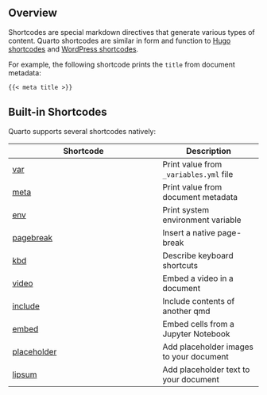 ## Overview

Shortcodes are special markdown directives that generate various types of content. Quarto shortcodes are similar in form and function to [Hugo shortcodes](https://gohugo.io/content-management/shortcodes/) and [WordPress shortcodes](https://codex.wordpress.org/Shortcode).

For example, the following shortcode prints the `title` from document metadata:

``` .markdown
{{< meta title >}}
```

## Built-in Shortcodes

Quarto supports several shortcodes natively:

| Shortcode                                                     | Description                              |
|---------------------------------------------------------------|------------------------------------------|
| [var](/docs/authoring/variables.qmd#var)                      | Print value from `_variables.yml` file   |
| [meta](/docs/authoring/variables.qmd#meta)                    | Print value from document metadata       |
| [env](/docs/authoring/variables.qmd#url)                      | Print system environment variable        |
| [pagebreak](/docs/authoring/markdown-basics.qmd#page-breaks)  | Insert a native page-break               |
| [kbd](/docs/authoring/markdown-basics.qmd#keyboard-shortcuts) | Describe keyboard shortcuts              |
| [video](/docs/authoring/videos.qmd)                           | Embed a video in a document              |
| [include](/docs/authoring/includes.qmd)                       | Include contents of another qmd          |
| [embed](/docs/authoring/notebook-embed.qmd)                   | Embed cells from a Jupyter Notebook      |
| [placeholder](/docs/authoring/placeholder.qmd)                | Add placeholder images to your document  |
| [lipsum](/docs/authoring/lipsum.qmd)                          | Add placeholder text to your document    |
